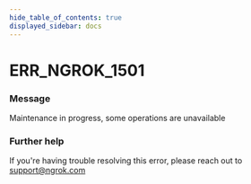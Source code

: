 ```yaml
---
hide_table_of_contents: true
displayed_sidebar: docs
---
```



# ERR_NGROK_1501

### Message

Maintenance in progress, some operations are unavailable

<ErrorDetails error="err_ngrok_1501" />

### Further help

If you're having trouble resolving this error, please reach out to [support@ngrok.com](mailto:support@ngrok.com?subject=Help%20with%20ERR_NGROK_1501)

